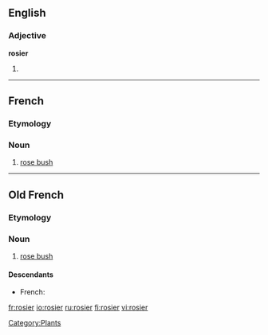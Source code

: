 ==English==

===Adjective===
'''rosier'''

# {{comparative of|[[rosy]]}}

----

==French==

===Etymology===
{{suffix|rose|ier|lang=fr}}

===Noun===
{{fr-noun|m}}

# [[rose bush]]

[[Category:Plants]]

----

==Old French==

===Etymology===
{{suffix|rose|ier|lang=fro}}

===Noun===
{{fro-noun-m}}

# [[rose bush]]

====Descendants====
* French: {{l|fr|rosier}}

[[fr:rosier]]
[[io:rosier]]
[[ru:rosier]]
[[fi:rosier]]
[[vi:rosier]]